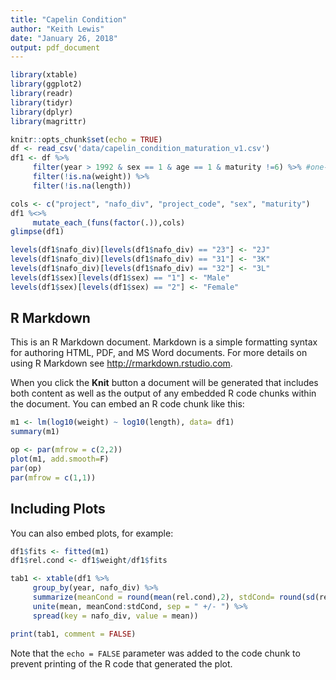 ```yaml
---
title: "Capelin Condition"
author: "Keith Lewis"
date: "January 26, 2018"
output: pdf_document
---
```


```r
library(xtable)
library(ggplot2)
library(readr)
library(tidyr)
library(dplyr)
library(magrittr)

knitr::opts_chunk$set(echo = TRUE)
df <- read_csv('data/capelin_condition_maturation_v1.csv')
df1 <- df %>%
     filter(year > 1992 & sex == 1 & age == 1 & maturity !=6) %>% #one-year males after 1992
     filter(!is.na(weight)) %>%
     filter(!is.na(length)) 

cols <- c("project", "nafo_div", "project_code", "sex", "maturity")
df1 %<>%
     mutate_each_(funs(factor(.)),cols)
glimpse(df1)

levels(df1$nafo_div)[levels(df1$nafo_div) == "23"] <- "2J"
levels(df1$nafo_div)[levels(df1$nafo_div) == "31"] <- "3K"
levels(df1$nafo_div)[levels(df1$nafo_div) == "32"] <- "3L"
levels(df1$sex)[levels(df1$sex) == "1"] <- "Male"
levels(df1$sex)[levels(df1$sex) == "2"] <- "Female"

```

## R Markdown

This is an R Markdown document. Markdown is a simple formatting syntax for authoring HTML, PDF, and MS Word documents. For more details on using R Markdown see <http://rmarkdown.rstudio.com>.

When you click the **Knit** button a document will be generated that includes both content as well as the output of any embedded R code chunks within the document. You can embed an R code chunk like this:

```r
m1 <- lm(log10(weight) ~ log10(length), data= df1)
summary(m1)
```

```r
op <- par(mfrow = c(2,2))
plot(m1, add.smooth=F)
par(op)
par(mfrow = c(1,1))
```

## Including Plots

You can also embed plots, for example:

```r
df1$fits <- fitted(m1)
df1$rel.cond <- df1$weight/df1$fits

tab1 <- xtable(df1 %>%
     group_by(year, nafo_div) %>%
     summarize(meanCond = round(mean(rel.cond),2), stdCond= round(sd(rel.cond),2)) %>% 
     unite(mean, meanCond:stdCond, sep = " +/- ") %>%
     spread(key = nafo_div, value = mean))

print(tab1, comment = FALSE)
```
Note that the `echo = FALSE` parameter was added to the code chunk to prevent printing of the R code that generated the plot.

